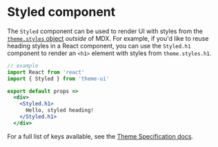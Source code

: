 

# Styled component

The `Styled` component can be used to render UI with styles from the [`theme.styles` object](/theming#styles) *outside* of MDX.
For example, if you'd like to reuse heading styles in a React component,
you can use the `Styled.h1` component to render an `<h1>` element with styles from `theme.styles.h1`.

```jsx
// example
import React from 'react'
import { Styled } from 'theme-ui'

export default props =>
  <div>
    <Styled.h1>
      Hello, styled heading!
    </Styled.h1>
  </div>
```

For a full list of keys available, see the [Theme Specification docs](/theme-spec#styles).


